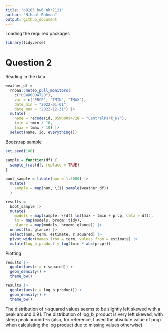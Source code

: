 ```yaml
---
title: "p8105_hw6_nkr2121"
author: "Nihaal Rahman"
output: github_document
---
```


Loading the required packages
```r
library(tidyverse)
```

# Question 2

Reading in the data
```r
weather_df = 
  rnoaa::meteo_pull_monitors(
    c("USW00094728"),
    var = c("PRCP", "TMIN", "TMAX"), 
    date_min = "2022-01-01",
    date_max = "2022-12-31") |>
  mutate(
    name = recode(id, USW00094728 = "CentralPark_NY"),
    tmin = tmin / 10,
    tmax = tmax / 10) |>
  select(name, id, everything())
```

Bootstrap sample 
```r
set.seed(100)

sample = function(df) {
  sample_frac(df, replace = TRUE)
}

boot_sample = tibble(num = 1:5000) |> 
  mutate(
    sample = map(num, \(i) sample(weather_df))
  )

results =   
  boot_sample |> 
  mutate(
    models = map(sample, \(df) lm(tmax ~ tmin + prcp, data = df)),
    lm = map(models, broom::tidy),
    glance = map(models, broom::glance)) |> 
  unnest(lm, glance) |> 
  select(num, term, estimate, r.squared) |> 
  pivot_wider(names_from = term, values_from = estimate) |> 
  mutate(log_b_product = log(tmin * abs(prcp)))
```

Plotting
```r
results |> 
  ggplot(aes(x = r.squared)) + 
  geom_density() +
  theme_bw()

results |> 
  ggplot(aes(x = log_b_product)) + 
  geom_density() +
  theme_bw()
```

The distribution of r-squared values seems to be slightly left skewed with a peak around 0.91. The distribution of log_b_product is very left skewed, with steep peak around -5 (also, for reference, I used the absolute value of prcp when calculating the log product due to missing values otherwise).

